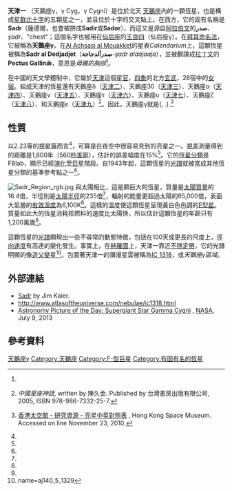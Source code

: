 {{Starbox begin
| name=天津一（天鵝座γ）
}}
{{Starbox image
| image = 
     <div style="position: relative">[[File:Cygnus_IAU.svg|250px]]
     <div style="position: absolute; left: 126px; top: 154px">[[File:Cercle_rouge_100%.svg|12px]]</div>
     </div>
| caption=天津一的位置（紅圈）
}}
{{Starbox observe
| epoch    = J2000
| ra       = {{RA|20|22|13.70184}}<ref name=aaa474_2_653/>
| dec      = {{DEC|+40|15|24.0450}}<ref name=aaa474_2_653/>
| appmag_v = 2.23<ref name=clpl4_99/>
| constell = [[天鵝座|天鵝座]]
|星官= [[天津|天津]]（28宿：[[女宿|女宿]]；四象：北方[[玄武|玄武]]）
}}
{{Starbox character
| class    = F8 Iab<ref name=aj140_5_1329/>
| b-v      = +0.67<ref name=clpl4_99/>
| u-b      = +0.54<ref name=clpl4_99/>
| variable = [[不規則變星|脈動變星]]
}}
{{Starbox astrometry
| radial_v = -7.5<ref name=rgcrv/>
| prop_mo_ra  = +2.39<ref name=aaa474_2_653/>
| prop_mo_dec = -0.91<ref name=aaa474_2_653/>
| parallax = 1.78
| p_error  = 0.27
| parallax_footnote = <ref name=aaa474_2_653/>
| absmag_v = -6.12
}}
{{Starbox detail
| mass     = {{nowrap|16.4 ± 0.71}}<ref name=an331_4_349/>
| radius   = {{nowrap|235 ± 80}}<ref name=aj140_5_1329/>
| luminosity_bolometric  = 65,000<ref name=an331_4_349/>
| temperature = {{nowrap|6175 ± 40}}<ref name=mnras402_2_1369/>
| gravity  = {{nowrap|1.02 ± 0.10}}<ref name=mnras402_2_1369/>
| metal    =
| rotational_velocity = 15<ref name=coapa239_1/>
| age      = {{nowrap|1.2 × 10<sup>7</sup>}}<ref name=mnras402_2_1369/>
}}
{{Starbox catalog
| names = Sadr, Sadir, Sador, 37 Cyg, [[Harvard_Revised_catalogue|HR]] 7796, [[Bonner_Durchmusterung|BD]] +39°4159, [[Henry_Draper_catalogue|HD]] 194093, [[Smithsonian_Astrophysical_Observatory_Star_Catalog|SAO]] 49528, FK5 765, [[Hipparcos_catalogue|HIP]] 100453.
}}
{{Starbox reference
| Simbad=Gamma+Cygni
}}
{{Starbox end}}


'''天津一''' （天鵝座γ，γ Cyg，γ Cygni）是位於北天 [[天鵝座|天鵝座]]內的一顆恆星，也是構成[[星群|星群]][[北十字|北十字]]的五顆星之一，並且位於十字的交叉點上。在西方，它的固有名稱是'''Sadr'''（薩德爾，也會被拼成'''Sadir'''或'''Sador'''），而這又是源自[[阿拉伯語|阿拉伯文]]的'''صدر'''、''şadr''、"chest"；這個名字也被用在[[仙后座|仙后座]]的[[王良四|王良四]]（仙后座γ）。在[[拜耳命名法|拜耳命名法]]，它被稱為'''天鵝座γ'''。在[[Al_Achsasi_al_Mouakket|Al Achsasi al Mouakket]]的星表''Calendarium''上，這顆恆星被稱為'''Sadr al Dedjadjet'''（'''صدرألدجاجة'''-''şadr aldajaaja''），並被翻譯成[[拉丁文|拉丁文]]的'''Pectus Gallinǣ'''，意思是''母雞的胸部''<ref name=mnras55_429/>。

在中國的天文學體制中，它屬於[[天津_(星官)|天津]]這個[[星官|星官]]，[[四象|四象]]的北方[[玄武|玄武]]，28宿中的[[女宿|女宿]]。組成天津的恆星還有天鵝座δ（[[天津二|天津二]]）、天鵝座30（[[天津三|天津三]]）、天鵝座α（[[天津四|天津四]]）、天鵝座ν（[[天津五|天津五]]）、天鵝座τ（[[天津六|天津六]]）、天鵝座υ（[[天津七|天津七]]）、天鵝座ζ（[[天津八|天津八]]）、和天鵝座ε（[[天津九|天津九]]）<ref>{{zh icon}} ''中國星座神話'', written by 陳久金. Published by 台灣書房出版有限公司, 2005, ISBN 978-986-7332-25-7.</ref>。因此，天鵝座γ就是{{lang|zh|天津一}}({{lang|zh-Latn|Tiān Jīn yī}}, {{lang-en|the First Star of Celestial Ford}}.).<ref>{{zh icon}} [http://www.lcsd.gov.hk/CE/Museum/Space/Research/StarName/c_research_chinengstars_s.htm 香港太空館 - 研究資源 - 亮星中英對照表] {{Wayback|url=http://www.lcsd.gov.hk/CE/Museum/Space/Research/StarName/c_research_chinengstars_s.htm |date=20100818141141 }}, Hong Kong Space Museum. Accessed on line November 23, 2010.</ref>

== 性質 ==
以2.23等的[[視星等|視星等]]而言<ref name=clpl4_99/>，可算是在夜空中很容易見到的亮星之一。[[視差|視差]]測量得到的距離是1,800年（560[[秒差距|秒差距]]），估計的誤差幅度在15%<ref name=aaa474_2_653/>。它的[[恆星分類|恆星分類]]是F8Iab，顯示已經[[恆星演化|演化]]至[[巨星|巨星]]階段。自1943年起，這顆恆星的[[光譜|光譜]]就被當成其他恆星分類的基準參考點之一<ref name=baas25_1319/>。

[[File:Sadr_Region_rgb.jpg|thumb]]
與太陽相比，這是顆巨大的恆星，質量是[[太陽質量|太陽質量]]的16.4倍，半徑則是[[太陽半徑|太陽半徑]]的235倍<ref name=an331_4_349/>，輻射的能量更超過太陽的65,000倍，表面大氣層的[[有效溫度|有效溫度]]為6,100K<ref name=an331_4_349/>。這樣的溫度使這顆恆星呈現黃白色色調的[[恆星光譜|F型星]]。質量如此大的恆星消耗核燃料的速度比太陽快，所以估計這顆恆星的年齡只有1,200萬歲<ref name=mnras402_2_1369/>。

這顆恆星的[[光譜|光譜]]顯現出一些不尋常的動態特徵，包括在100天或更長的尺度上，[[徑向速度|徑向速度]]有高達{{nowrap|2 km/s}}的變化發生。事實上，在[[赫羅圖|赫羅圖]]上，天津一靠近[[不穩定帶|不穩定帶]]，它的光譜明顯的像[[造父變星|造父變星]]<ref> name=aj140_5_1329</ref>。包圍著天津一的瀰漫星雲被稱為[[IC_1318|IC 1318]]，或''天鵝座γ區域''。
{{clear}}

== 外部連結 ==
* [https://web.archive.org/web/20080704215833/http://www.astro.uiuc.edu/~kaler/sow/sadr.html Sadr] by Jim Kaler.
* http://www.atlasoftheuniverse.com/nebulae/ic1318.html {{Wayback|url=http://www.atlasoftheuniverse.com/nebulae/ic1318.html |date=20200716051821 }}
* [http://apod.nasa.gov/apod/ap130709.html Astronomy Picture of the Day: Supergiant Star Gamma Cygni] {{Wayback|url=http://apod.nasa.gov/apod/ap130709.html |date=20130711175050 }}, [[NASA|NASA]], July 9, 2013

== 參考資料 ==
{{reflist|30em|refs=

<ref name=aaa474_2_653>{{cite journal | first=F. | last=van Leeuwen |date=November 2007 | title=Validation of the new Hipparcos reduction | journal=Astronomy and Astrophysics | volume=474 | issue=2 | pages=653–664 | bibcode=2007A&A...474..653V | doi=10.1051/0004-6361:20078357 |arxiv = 0708.1752 }}</ref>

<ref name=rgcrv>{{citation | last=Evans | first=D. S. | date=June 20–24, 1966 | editor1-last=Batten | editor1-first=Alan Henry | editor2-last=Heard | editor2-first=John Frederick | title=The Revision of the General Catalogue of Radial Velocities | booktitle=Determination of Radial Velocities and their Applications, Proceedings from IAU Symposium no. 30 | location=University of Toronto | publisher=International Astronomical Union | bibcode=1967IAUS...30...57E }}</ref>

<ref name=coapa239_1>{{cite journal | last1=Bernacca | first1=P. L. | last2=Perinotto | first2=M. | title=A catalogue of stellar rotational velocities | journal=Contributi Osservatorio Astronomico di Padova in Asiago | volume=239 | issue=1 | year=1970 | bibcode=1970CoAsi.239....1B }}</ref>

<ref name=clpl4_99>{{citation | last1=Johnson | display-authors=1 | first1=H. L. | last2=Iriarte | first2=B. | last3=Mitchell | first3=R. I. | last4=Wisniewskj | first4=W. Z. | title=UBVRIJKL photometry of the bright stars | journal=Communications of the Lunar and Planetary Laboratory | volume=4 | issue=99 | year=1966 | bibcode=1966CoLPL...4...99J }}</ref>

<ref name=aj140_5_1329>{{citation | last1=Gray | first1=David F. | title=Photospheric Variations of the Supergiant γ Cyg | journal=The Astronomical Journal | volume=140 | issue=5 | pages=1329–1336 |date=November 2010 | doi=10.1088/0004-6256/140/5/1329 | bibcode=2010AJ....140.1329G }}</ref>

<ref name=an331_4_349>{{citation | last1=Hohle | first1=M. M. | last2=Neuhäuser | first2=R. | last3=Schutz | first3=B. F. | title=Masses and luminosities of O- and B-type stars and red supergiants | journal=Astronomische Nachrichten | volume=331 | issue=4 | page=349 |date=April 2010 | doi=10.1002/asna.200911355 | bibcode=2010AN....331..349H |arxiv = 1003.2335 }}</ref>

<ref name=mnras55_429>{{citation | last=Knobel | first=E. B. | title=Al Achsasi Al Mouakket, on a catalogue of stars in the Calendarium of Mohammad Al Achsasi Al Mouakket | journal=[[Monthly_Notices_of_the_Royal_Astronomical_Society|Monthly Notices of the Royal Astronomical Society]] | volume=55 | page=429 |date=June 1895 | bibcode=1895MNRAS..55..429K | doi=10.1093/mnras/55.8.429}}</ref>

<ref name=mnras402_2_1369>{{citation | display-authors=1 | last1=Lyubimkov | first1=Leonid S. | last2=Lambert | first2=David L. | last3=Rostopchin | first3=Sergey I. | last4=Rachkovskaya | first4=Tamara M. | last5=Poklad | first5=Dmitry B. | title=Accurate fundamental parameters for A-, F- and G-type Supergiants in the solar neighbourhood | journal=Monthly Notices of the Royal Astronomical Society | volume=402 | issue=2 | pages=1369–1379 |date=February 2010 | doi=10.1111/j.1365-2966.2009.15979.x | bibcode=2010MNRAS.402.1369L |arxiv = 0911.1335 }}</ref>

<ref name=baas25_1319>{{citation | last1=Garrison | first1=R. F. | title=Anchor Points for the MK System of Spectral Classification | journal=Bulletin of the American Astronomical Society | volume=25 | page=1319 | date=December 1993 | bibcode=1993AAS...183.1710G | url=http://www.astro.utoronto.ca/~garrison/mkstds.html | accessdate=2012-02-04 | archive-date=2019-06-25 | archive-url=https://web.archive.org/web/20190625094716/http://www.astro.utoronto.ca/~garrison/mkstds.html | dead-url=no }}</ref>

}}

{{Stars of Cygnus}}
{{星官|天津|9|40}}

[[Category:拜耳天體|天鵝座γ]]
[[Category:天鵝座|Category:天鵝座]]
[[Category:F-型巨星|Category:F-型巨星]]
[[Category:有固有名的恆星|Category:有固有名的恆星]]
